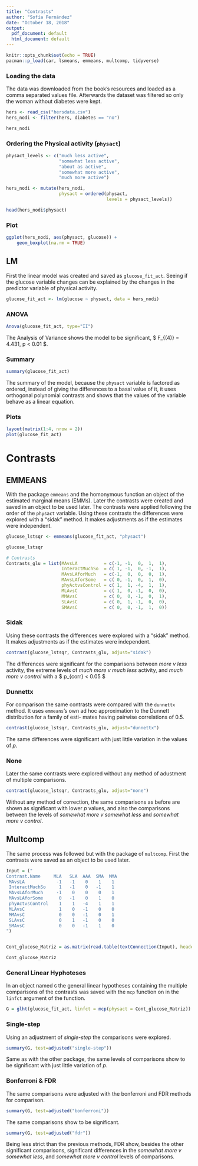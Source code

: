 ```yaml
---
title: "Contrasts"
author: "Sofía Fernández"
date: "October 18, 2018"
output:
  pdf_document: default
  html_document: default
---
```


```r
knitr::opts_chunk$set(echo = TRUE)
pacman::p_load(car, lsmeans, emmeans, multcomp, tidyverse)
```

### Loading the data 

The data was downloaded from the book's resources and loaded as a comma separated values file. Afterwards the dataset was filtered so only the woman without diabetes were kept. 

```r
hers <- read_csv("hersdata.csv")
hers_nodi <- filter(hers, diabetes == "no")
```

```r
hers_nodi
```

### Ordering the Physical activity (`physact`) 

```r
physact_levels <- c("much less active",
                    "somewhat less active",
                    "about as active",
                    "somewhat more active",
                    "much more active")

hers_nodi <- mutate(hers_nodi, 
                    physact = ordered(physact, 
                                      levels = physact_levels))
```

```r
head(hers_nodi$physact)
```

### Plot 

```r
ggplot(hers_nodi, aes(physact, glucose)) + 
    geom_boxplot(na.rm = TRUE)
```

## LM 

First the linear model was created and saved as `glucose_fit_act`. Seeing if the glucose variable changes can be explained by the changes in the predictor variable of physical activity. 

```r
glucose_fit_act <- lm(glucose ~ physact, data = hers_nodi)
```

### ANOVA 

```r
Anova(glucose_fit_act, type="II")
```

The Analysis of Variance shows the model to be significant, $ F_{(4)} = 4.431, p < 0.01 $. 

### Summary 

```r
summary(glucose_fit_act)
```

The summary of the model, because the `physact` variable is factored as ordered, instead of giving the differences to a basal value of it, it uses orthogonal polynomial contrasts and shows that the values of the variable behave as a linear equation.  

### Plots

```r
layout(matrix(1:4, nrow = 2))
plot(glucose_fit_act)
```

# Contrasts

## EMMEANS

With the package `emmeans` and the homonymous function an object of the estimated marginal means (EMMs). Later the contrasts were created and saved in an object to be used later. The contrasts were applied following the order of the `physact` variable. Using these contrasts the differences were explored with a "sidak" method. It makes adjustments as if the estimates were independent.

```r
glucose_lstsqr <- emmeans(glucose_fit_act, "physact")
```

```r
glucose_lstsqr
```

```r
# Contrasts
Contrasts_glu = list(MAvsLA          = c(-1, -1,  0,  1,  1),
                     InteractMuchSo  = c( 1, -1,  0, -1,  1),
                     MAvsLAforMuch   = c(-1,  0,  0,  0,  1),
                     MAvsLAforSome   = c( 0, -1,  0,  1,  0),
                     phyActvsControl = c( 1,  1, -4,  1,  1),
                     MLAvsC          = c( 1,  0, -1,  0,  0),
                     MMAvsC          = c( 0,  0, -1,  0,  1),
                     SLAvsC          = c( 0,  1, -1,  0,  0),
                     SMAvsC          = c( 0,  0, -1,  1,  0))
```


### Sidak

Using these contrasts the differences were explored with a "sidak" method. It makes adjustments as if the estimates were independent. 

```r
contrast(glucose_lstsqr, Contrasts_glu, adjust="sidak")
```

The differences were significant for the comparisons between *more v less* activity, the extreme levels of *much more v much less* activity, and *much more v control* with a $ p_{corr} < 0.05 $

### Dunnettx

For comparison the same contrasts were compared with the `dunnettx` method. It uses `emmeans`'s own ad hoc approximation to the Dunnett distribution for a family of esti-
mates having pairwise correlations of 0.5. 

```r
contrast(glucose_lstsqr, Contrasts_glu, adjust="dunnettx")
```

The same differences were significant with just little variation in the values of *p*. 

### None

Later the same contrasts were explored without any method of adustment of multiple comparisons.

```r
contrast(glucose_lstsqr, Contrasts_glu, adjust="none")
```

Without any method of correction, the same comparisons as before are shown as significant with lower *p* values, and also the comparisons between the levels of *somewhat more v somewhat less* and *somewhat more v control*. 

## Multcomp

The same process was followed but with the package of `multcomp`. First the contrasts were saved as an object to be used later. 

```r
Input = ("
Contrast.Name     MLA   SLA  AAA  SMA  MMA
 MAvsLA            -1   -1    0    1    1
 InteractMuchSo     1   -1    0   -1    1
 MAvsLAforMuch     -1    0    0    0    1
 MAvsLAforSome      0   -1    0    1    0
 phyActvsControl    1    1   -4    1    1
 MLAvsC             1    0   -1    0    0
 MMAvsC             0    0   -1    0    1
 SLAvsC             0    1   -1    0    0
 SMAvsC             0    0   -1    1    0
")


Cont_glucose_Matriz = as.matrix(read.table(textConnection(Input), header=TRUE, row.names=1))
```

```r
Cont_glucose_Matriz
```

### General Linear Hyphoteses

In an object named `G` the general linear hypotheses containing the multiple comparisons of the contrasts was saved with the `mcp` function on in the `linfct` argument of the function. 

```r
G = glht(glucose_fit_act, linfct = mcp(physact = Cont_glucose_Matriz))
```

### Single-step

Using an adjustment of *single-step* the comparisons were explored.

```r
summary(G, test=adjusted("single-step"))
```

Same as with the other package, the same levels of comparisons show to be significant with just little variation of *p*. 


### Bonferroni & FDR

The same comparisons were adjusted with the bonferroni and FDR methods for comparison. 

```r
summary(G, test=adjusted("bonferroni"))
```

The same comparisons show to be significant. 

```r
summary(G, test=adjusted("fdr"))
```

Being less strict than the previous methods, FDR show, besides the other significant comparisons, significant differences in the *somewhat more v somewhat less*, and *somewhat more v control* levels of comparisons. 
